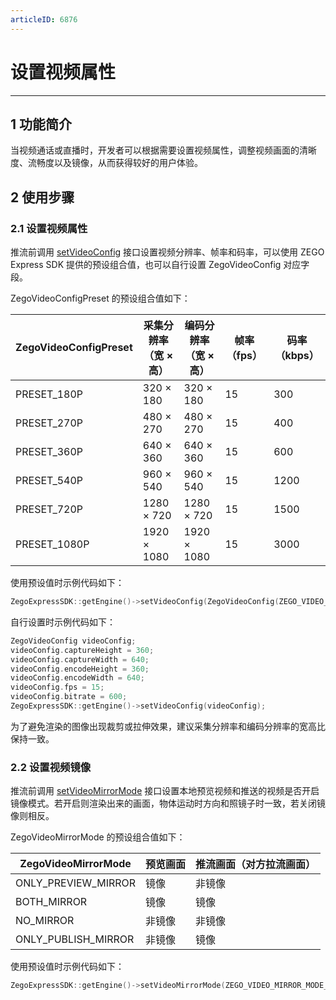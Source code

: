 ```yaml
---
articleID: 6876
---
```

# 设置视频属性

- - -

## 1 功能简介

当视频通话或直播时，开发者可以根据需要设置视频属性，调整视频画面的清晰度、流畅度以及镜像，从而获得较好的用户体验。

## 2 使用步骤

### 2.1 设置视频属性

推流前调用 [setVideoConfig](https://doc-zh.zego.im/article/api?doc=Express_Video_SDK_API~CPP_linux~class~zego-express-i-zego-express-engine#set-video-config) 接口设置视频分辨率、帧率和码率，可以使用 ZEGO Express SDK 提供的预设组合值，也可以自行设置 ZegoVideoConfig 对应字段。

ZegoVideoConfigPreset 的预设组合值如下：

| ZegoVideoConfigPreset | 采集分辨率<br/>（宽 × 高） | 编码分辨率<br/>（宽 × 高） | 帧率（fps） | 码率（kbps） |
| ------------------- | ------------------ | ---------------| --------- | ---------- |
|      PRESET_180P      |       320 × 180        |      320 × 180      |     15      |     300      |
|      PRESET_270P      |       480 × 270        |      480 × 270      |     15      |     400      |
|      PRESET_360P      |       640 × 360        |      640 × 360      |     15      |     600      |
|      PRESET_540P      |       960 × 540        |      960 × 540      |     15      |     1200     |
|      PRESET_720P      |       1280 × 720       |     1280 × 720      |     15      |     1500     |
|     PRESET_1080P      |      1920 × 1080       |     1920 × 1080     |     15      |     3000     |

使用预设值时示例代码如下：

```Cpp
ZegoExpressSDK::getEngine()->setVideoConfig(ZegoVideoConfig(ZEGO_VIDEO_CONFIG_PRESET_1080P));
```

自行设置时示例代码如下：

```Cpp
ZegoVideoConfig videoConfig;
videoConfig.captureHeight = 360;
videoConfig.captureWidth = 640;
videoConfig.encodeHeight = 360;
videoConfig.encodeWidth = 640;
videoConfig.fps = 15;
videoConfig.bitrate = 600;
ZegoExpressSDK::getEngine()->setVideoConfig(videoConfig);
```

<div class="mk-warning">

为了避免渲染的图像出现裁剪或拉伸效果，建议采集分辨率和编码分辨率的宽高比保持一致。  
</div>


### 2.2 设置视频镜像

推流前调用 [setVideoMirrorMode](https://doc-zh.zego.im/article/api?doc=Express_Video_SDK_API~CPP_linux~class~zego-express-i-zego-express-engine#set-video-mirror-mode) 接口设置本地预览视频和推送的视频是否开启镜像模式。若开启则渲染出来的画面，物体运动时方向和照镜子时一致，若关闭镜像则相反。

ZegoVideoMirrorMode 的预设组合值如下：

| ZegoVideoMirrorMode | 预览画面 | 推流画面（对方拉流画面） |
| ----------------- | ------ | ---------------------- |
| ONLY_PREVIEW_MIRROR |   镜像   |          非镜像          |
| BOTH_MIRROR     |   镜像   |           镜像           |
| NO_MIRROR      |  非镜像  |          非镜像          |
| ONLY_PUBLISH_MIRROR |  非镜像  |           镜像           |

使用预设值时示例代码如下：

```Cpp
ZegoExpressSDK::getEngine()->setVideoMirrorMode(ZEGO_VIDEO_MIRROR_MODE_BOTH_MIRROR);
```

